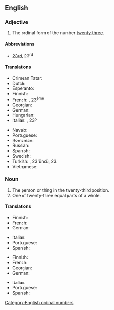 ==English==

===Adjective===
{{en-adj|-}}

# The ordinal form of the number [[twenty-three]].

====Abbreviations====
* [[23rd]], 23<sup>rd</sup>

====Translations====
{{trans-top|the ordinal form of the number twenty-three}}
* Crimean Tatar: {{t|crh|yigirmi üçünci}}
* Dutch: {{t+|nl|drieëntwintigste}}
* Esperanto: {{t|eo|dudek-tria}}
* Finnish: {{t|fi|kahdeskymmeneskolmas}}
* French: {{t+|fr|vingt-troisième}}, 23<sup>ème</sup>
* Georgian: {{t|ka|ოცდამესამე}}
* German: {{t+|de|dreiundzwanzigste}}
* Hungarian: {{t+|hu|huszonharmadik}}
* Italian: {{t|it|ventitreesimo}}, 23º
{{trans-mid}}
* Navajo: {{t|nv|naadįįtááʼ góneʼ}}
* Portuguese: {{t|pt|vigésimo terceiro|m}}
* Romanian: {{t|ro|douăzeci și treilea}}
* Russian: {{t|ru|два́дцать тре́тий}}
* Spanish: {{t+|es|vigésimo tercero}}
* Swedish: {{t|sv|tjugotredje}}
* Turkish: {{t|tr|yirmi üçüncü}}, 23'üncü, 23.
* Vietnamese: {{t|vi|thứ hai mươi ba}}
{{trans-bottom}}

===Noun===
{{en-noun}}

# The person or thing in the twenty-third position.
# One of twenty-three equal parts of a whole.

====Translations====
{{trans-top|person or thing in the twenty-third position}}
* Finnish: {{t|fi|kahdeskymmeneskolmas}}
* French: {{t+|fr|vingt-troisième|m|f}}
* German: {{t+|de|dreiundzwanzigste}}
{{trans-mid}}
* Italian: {{t|it|ventitreesimo|m}}
* Portuguese: {{t|pt|vigésimo terceiro}}
* Spanish: {{t+|es|vigésimo tercero}}
{{trans-bottom}}

{{trans-top|one of twenty-three equal parts of a whole}}
* Finnish: {{t|fi|[[kahdeskymmeneskolmas]][[osa]]}}
* French: {{t+|fr|vingt-troisième|m}}
* Georgian: {{t|ka|ოცდამესამედი}}
* German: {{t+|de|dreiundzwanzigste}}
{{trans-mid}}
* Italian: {{t|it|ventitreesimo|m}}
* Portuguese: {{t|pt|vinte e três avos}}
* Spanish: {{t+|es|vigésimo tercero}}
{{trans-bottom}}

[[Category:English ordinal numbers]]
